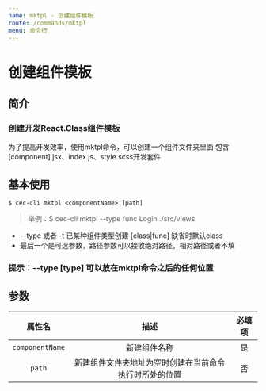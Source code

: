 ```yaml
---
name: mktpl - 创建组件模板
route: /commands/mktpl
menu: 命令行
---
```


# 创建组件模板

## 简介

### 创建开发React.Class组件模板

为了提高开发效率，使用mktpl命令，可以创建一个组件文件夹里面
包含[component].jsx、index.js、style.scss开发套件

## 基本使用

```shell
$ cec-cli mktpl <componentName> [path]
```

> 举例：$ cec-cli mktpl --type func Login ./src/views
+ --type 或者 -t 已某种组件类型创建 [class|func] 缺省时默认class
+ 最后一个是可选参数，路径参数可以接收绝对路径，相对路径或者不填

### 提示：--type [type] 可以放在mktpl命令之后的任何位置

## 参数
| 属性名 | 描述 | 必填项
| :----: | :----: | :----: |
| `componentName` | 新建组件名称 | 是 |
| `path` | 新建组件文件夹地址为空时创建在当前命令执行时所处的位置 | 否 |